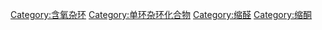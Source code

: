 {{Commonscat|Dioxolanes}}

[[Category:含氧杂环|Category:含氧杂环]]
[[Category:单环杂环化合物|Category:单环杂环化合物]]
[[Category:缩醛|Category:缩醛]]
[[Category:缩酮|Category:缩酮]]